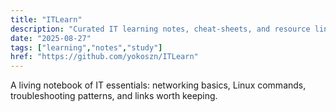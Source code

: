 ```yaml
---
title: "ITLearn"
description: "Curated IT learning notes, cheat-sheets, and resource links."
date: "2025-08-27"
tags: ["learning","notes","study"]
href: "https://github.com/yokoszn/ITLearn"
---
```


A living notebook of IT essentials: networking basics, Linux commands, troubleshooting patterns, and links worth keeping.
